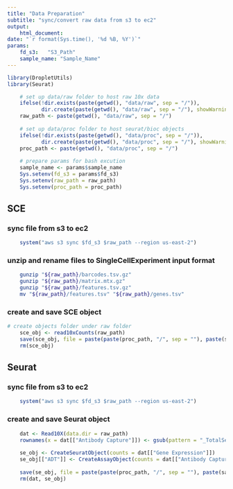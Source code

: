 ```yaml
---
title: "Data Preparation"
subtitle: "sync/convert raw data from s3 to ec2"
output:
    html_document:
date: "`r format(Sys.time(), '%d %B, %Y')`"
params:
    fd_s3:   "S3_Path"
    sample_name: "Sample_Name"
---
```

 
```r
library(DropletUtils)
library(Seurat)

    # set up data/raw folder to host raw 10x data 
    ifelse(!dir.exists(paste(getwd(), "data/raw", sep = "/")), 
           dir.create(paste(getwd(), "data/raw", sep = "/"), showWarnings = FALSE, recursive = TRUE), FALSE)
    raw_path <- paste(getwd(), "data/raw", sep = "/")
    
    # set up data/proc folder to host seurat/bioc objects 
    ifelse(!dir.exists(paste(getwd(), "data/proc", sep = "/")), 
           dir.create(paste(getwd(), "data/proc", sep = "/"), showWarnings = FALSE, recursive = TRUE), FALSE)
    proc_path <- paste(getwd(), "data/proc", sep = "/")
    
    # prepare params for bash excution
    sample_name <- params$sample_name
    Sys.setenv(fd_s3 = params$fd_s3) 
    Sys.setenv(raw_path = raw_path)
    Sys.setenv(proc_path = proc_path)
```

## SCE
### sync file from s3 to ec2
```r
    system("aws s3 sync $fd_s3 $raw_path --region us-east-2")
```

### unzip and rename files to SingleCellExperiment input format
```bash
    gunzip "${raw_path}/barcodes.tsv.gz"
    gunzip "${raw_path}/matrix.mtx.gz"
    gunzip "${raw_path}/features.tsv.gz"
    mv "${raw_path}/features.tsv" "${raw_path}/genes.tsv"
```

### create and save SCE object
```r
# create objects folder under raw folder
    sce_obj <- read10xCounts(raw_path)
    save(sce_obj, file = paste(paste(proc_path, "/", sep = ""), paste(sample_name, "sce_raw.RData", sep="_"), sep = ""))
    rm(sce_obj)
```

## Seurat 
### sync file from s3 to ec2
```r
    system("aws s3 sync $fd_s3 $raw_path --region us-east-2")
```

### create and save Seurat object
```r
    dat <- Read10X(data.dir = raw_path) 
    rownames(x = dat[["Antibody Capture"]]) <- gsub(pattern = "_TotalSeqC", replacement = "", x = rownames(x = dat[["Antibody Capture"]]))
    
    se_obj <- CreateSeuratObject(counts = dat[["Gene Expression"]])
    se_obj[["ADT"]] <- CreateAssayObject(counts = dat[["Antibody Capture"]][, colnames(se_obj)])
    
    save(se_obj, file = paste(paste(proc_path, "/", sep = ""), paste(sample_name, "seurat_raw.RData", sep = "_"), sep = ""))
    rm(dat, se_obj)
```





















   
































































































































   
































































































































   
































































































































   































































































































